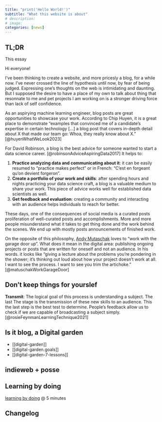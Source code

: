 ```yaml
---
title: "print('Hello World!')"
subtitle: "What this website is about"
# description: 
# image: 
categories: [news]
---
```


::: {.callout-tip}
## TL;DR
This essay 
:::

Hi everyone!

I’ve been thinking to create a website, and more pricesly a blog, for a while
now. I’ve never crossed the line of hypothesis until now, by fear of being
judged. Expressing one’s thoughts on the web is intimidating and daunting. But I
supposed the desire to have a place of my own to talk about thing that resonnate
to me and pet projects I am working on is a stronger driving force than lack of
self confidence.

As an aspirying machine learning engineer, blog posts are great opportunities to
showcase your work. According to Chip Huyen, it is a great place to demonstrate
“examples that convinced me of a candidate’s expertise in certain technology
[...] a blog post that covers in-depth detail about X that made our team go:
Whoa, they really know about X.” [@huyenWhatWeLook2023]

For David Robinson, a blog is the best advice for someone wanted to start a data
science career. [@robinsonAdviceAspiringData2017] It helps to:

1. **Practice analyzing data and communicating about it**: it can be easily
  resumed to "practice makes perfect" or in French: "C'est en forgeant qu'on
  devient forgeron".
2. **Create a portfolio of your work and skills**: after spending hours and
  nights practicing your data science craft, a blog is a valuable medium to
  share your work. This piece of advice works well for established data
  scientists as well.
3. **Get feedback and evaluation**: creating a community and interacting with an
  audience helps individuals to reach for better. 

These days, one of the consequences of social media is a curated posts
proliferation of well-curated posts and accomplishments. More and more people
misunderstand what it takes to get thing done and the work behind the scenes.
We end up with mostly posts announcements of finished work.

On the opposite of this philosophy, [Andy Mutaschak](https://andymatuschak.org/)
loves to "work with the garage door up". What does it mean in the digital area:
publishing ongoing projects or posts that are written for oneself and not an
audience. In his words. it looks like "giving a lecture about the problems you’re
pondering in the shower; it’s thinking out loud about how your project doesn’t
work at all. I want to see the process. I want to see you trim the artichoke."
[@matuschakWorkGarageDoor]

## Don't keep things for yourslef

**Transmit**: The logical goal of this process is understanding a subject.
The last The stage is the transmission of these new skills to an audience. This
the last step is the best test to determine. People's feedback allow us to check
if we are capable of broadcasting a subject simply. [@rosieFeynmanLearningTechnique2021]

## Is it blog, a Digital garden

- [[digital-garden]]
- [[digital-garden.goals]]
- [[digital-garden-7-lessons]]

## indieweb + posse

## Learning by doing

[learning by doing](https://duckduckgo.com/?q=lex+fridman+andrej&t=newext&atb=v411-1&iax=videos&ia=videos&iai=https%3A%2F%2Fwww.youtube.com%2Fwatch%3Fv%3DI2ZK3ngNvvI) @ 5 minutes

## Changelog
